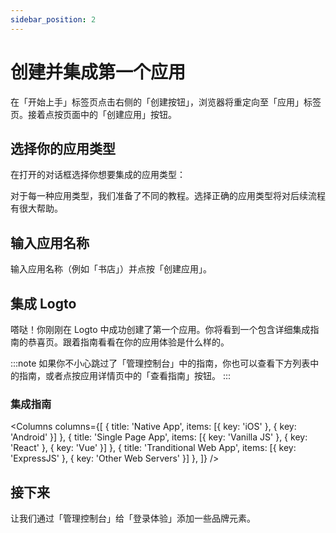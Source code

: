 ```yaml
---
sidebar_position: 2
---
```




# 创建并集成第一个应用

在「开始上手」标签页点击右侧的「创建按钮」，浏览器将重定向至「应用」标签页。接着点按页面中的「创建应用」按钮。

## 选择你的应用类型

在打开的对话框选择你想要集成的应用类型：

<ApplicationTypesIntro />

对于每一种应用类型，我们准备了不同的教程。选择正确的应用类型将对后续流程有很大帮助。

## 输入应用名称

输入应用名称（例如「书店」）并点按「创建应用」。

## 集成 Logto

嗒哒！你刚刚在 Logto 中成功创建了第一个应用。你将看到一个包含详细集成指南的恭喜页。跟着指南看看在你的应用体验是什么样的。

:::note
如果你不小心跳过了「管理控制台」中的指南，你也可以查看下方列表中的指南，或者点按应用详情页中的「查看指南」按钮。
:::

### 集成指南

<Columns
  columns={[
    { title: 'Native App', items: [{ key: 'iOS' }, { key: 'Android' }] },
    { title: 'Single Page App', items: [{ key: 'Vanilla JS' }, { key: 'React' }, { key: 'Vue' }] },
    { title: 'Tranditional Web App', items: [{ key: 'ExpressJS' }, { key: 'Other Web Servers' }] },
  ]}
/>

## 接下来

让我们通过「管理控制台」给「登录体验」添加一些品牌元素。
